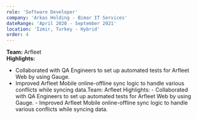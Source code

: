 ```yaml
---
role: 'Software Developer'
company: 'Arkas Holding - Bimar IT Services'
dateRange: 'April 2020 - September 2021'
location: 'İzmir, Turkey - Hybrid'
order: 4
---
```


**Team:** Arfleet  
**Highlights:**

- Collaborated with QA Engineers to set up automated tests for Arfleet Web by using Gauge.
- Improved Arfleet Mobile online-offline sync logic to handle various conflicts while syncing data.Team: Arfleet Highlights: - Collaborated with QA Engineers to set up automated tests for Arfleet Web by using Gauge. - Improved Arfleet Mobile online-offline sync logic to handle various conflicts while syncing data.
